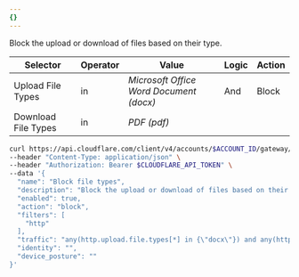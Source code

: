 ```yaml
---
{}
---
```



Block the upload or download of files based on their type.

<Tabs syncKey="dashPlusAPI"> <TabItem label="Dashboard">

| Selector            | Operator | Value                                   | Logic | Action |
| ------------------- | -------- | --------------------------------------- | ----- | ------ |
| Upload File Types   | in       | _Microsoft Office Word Document (docx)_ | And   | Block  |
| Download File Types | in       | _PDF (pdf)_                             |       |        |

</TabItem>

<TabItem label="API">

```bash
curl https://api.cloudflare.com/client/v4/accounts/$ACCOUNT_ID/gateway/rule \
--header "Content-Type: application/json" \
--header "Authorization: Bearer $CLOUDFLARE_API_TOKEN" \
--data '{
  "name": "Block file types",
  "description": "Block the upload or download of files based on their type",
  "enabled": true,
  "action": "block",
  "filters": [
    "http"
  ],
  "traffic": "any(http.upload.file.types[*] in {\"docx\"}) and any(http.download.file.types[*] in {\"pdf\"})",
  "identity": "",
  "device_posture": ""
}'
```

</TabItem> </Tabs>

